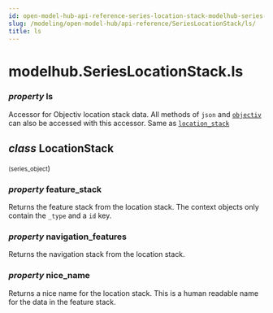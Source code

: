 ```yaml
---
id: open-model-hub-api-reference-series-location-stack-modelhub-series-location-stack-ls
slug: /modeling/open-model-hub/api-reference/SeriesLocationStack/ls/
title: ls
---
```


# modelhub.SeriesLocationStack.ls

<div className="property">

### <span className="type-annotation"><em>property </em></span> <span className="name">ls</span>




<div className="content">

Accessor for Objectiv location stack data. All methods of `json` and [`objectiv`](/modeling/open-model-hub/api-reference/SeriesLocationStack/modelhub.SeriesLocationStack.objectiv.mdx) can
also be accessed with this accessor. Same as [`location_stack`](/modeling/open-model-hub/api-reference/SeriesLocationStack/modelhub.SeriesLocationStack.location_stack.mdx)

<div className="class">

## <span className="type-annotation"><em>class</em></span> <span className="name">LocationStack</span>

<small className="parameter-list">(<span className="parameter" id="series_object">series_object</span></small>)


<div className="content">

<div className="property">

### <span className="type-annotation"><em>property </em></span> <span className="name">feature_stack</span>




<div className="content">

<div id="ls-feature-stack" className="hidden-anchor"></div>

Returns the feature stack from the location stack. The context objects only contain the `_type`
and a `id` key.


</div>


</div>

<div className="property">

### <span className="type-annotation"><em>property </em></span> <span className="name">navigation_features</span>




<div className="content">

<div id="ls-navigation-features" className="hidden-anchor"></div>

Returns the navigation stack from the location stack.


</div>


</div>

<div className="property">

### <span className="type-annotation"><em>property </em></span> <span className="name">nice_name</span>




<div className="content">

<div id="ls-nice-name" className="hidden-anchor"></div>

Returns a nice name for the location stack. This is a human readable name for the data in the
feature stack.


</div>


</div>


</div>


</div>


</div>


</div>
